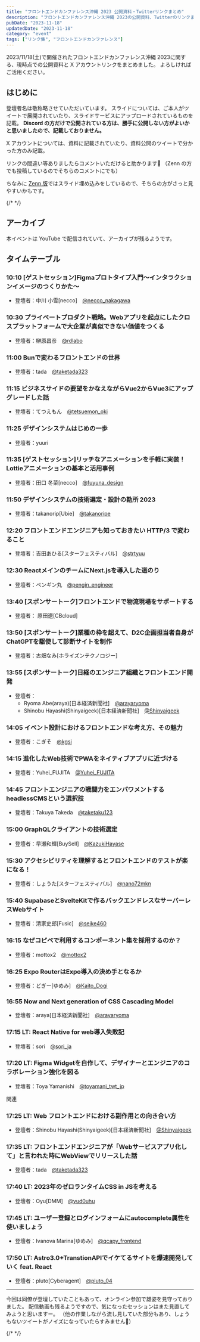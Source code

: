 ```yaml
---
title: "フロントエンドカンファレンス沖縄 2023 公開資料・Twitterリンクまとめ"
description: "フロントエンドカンファレンス沖縄 2023の公開資料、Twitterのリンクまとめ"
pubDate: "2023-11-18"
updatedDate: "2023-11-18"
category: "event"
tags: ["リンク集", "フロントエンドカンファレンス"]
---
```


2023/11/18(土)で開催されたフロントエンドカンファレンス沖縄 2023に関する、現時点での公開資料と X アカウントリンクをまとめました。
よろしければご活用ください。


## はじめに
<OG url="https://frontend-conf.okinawa.jp" />

登壇者名は敬称略させていただいています。
スライドについては、ご本人がツイートで展開されていたり、スライドサービスにアップロードされているものを記載。
**Discord の方だけで公開されている方は、勝手に公開しない方がよいかと思いましたので、記載しておりません。**

X アカウントについては、資料に記載されていたり、資料公開のツイートで分かった方のみ記載。

リンクの間違い等ありましたらコメントいただけると助かります🙏
（Zenn の方でも投稿しているのでそちらのコメントにでも）

ちなみに [Zenn 版](https://zenn.dev/yumemi_inc/articles/2023-11-18-frontend-conf-okinawa-2023)ではスライド埋め込みをしているので、そちらの方がさっと見やすいかもです。

{/* <!-- textlint-disable --> */}

## アーカイブ
本イベントは YouTube で配信されていて、アーカイブが残るようです。
<OG url="https://www.youtube.com/watch?v=EAfjjmxkG9A" />

## タイムテーブル
### 10:10 [ゲストセッション]Figmaプロトタイプ入門〜インタラクションイメージのつくりかた〜
- 登壇者：中川 小雪[necco]　[@necco_nakagawa](https://x.com/necco_nakagawa)

### 10:30 プライベートプロダクト戦略。Webアプリを起点にしたクロスプラットフォームで大企業が真似できない価値をつくる
- 登壇者：榊原昌彦　[@rdlabo](https://x.com/rdlabo)

<OG url="https://speakerdeck.com/rdlabo/private-product-frontend" />

### 11:00 Bunで変わるフロントエンドの世界
- 登壇者：tada　[@taketada323](https://x.com/taketada323)

### 11:15 ビジネスサイドの要望をかなえながらVue2からVue3にアップグレードした話
- 登壇者：てつえもん　[@tetsuemon_oki](https://x.com/tetsuemon_oki)

### 11:25 デザインシステムはじめの一歩
- 登壇者：yuuri

### 11:35 [ゲストセッション]リッチなアニメーションを手軽に実装！ Lottieアニメーションの基本と活用事例
- 登壇者：田口 冬菜[necco]　[@fuyuna_design](https://x.com/fuyuna_design)

### 11:50 デザインシステムの技術選定・設計の勘所 2023
- 登壇者：takanorip[Ubie]　[@takanoripe](https://x.com/takanoripe)

<OG url="https://www.figma.com/proto/uSIoSaF1Psg3lBkSHPEARx/2023%E5%B9%B4%E7%89%88-%E3%83%87%E3%82%B6%E3%82%A4%E3%83%B3%E3%82%B7%E3%82%B9%E3%83%86%E3%83%A0-%E6%8A%80%E8%A1%93%E9%81%B8%E5%AE%9A%E3%81%AE%E5%8B%98%E6%89%80---%E3%83%95%E3%83%AD%E3%83%B3%E3%83%88%E3%82%A8%E3%83%B3%E3%83%89%E3%82%AB%E3%83%B3%E3%83%95%E3%82%A1%E3%83%AC%E3%83%B3%E3%82%B9%E6%B2%96%E7%B8%84?type=design&node-id=1-2&t=atIWRqOeGvEKt6q2-1&scaling=contain&page-id=0%3A1" />

### 12:20 フロントエンドエンジニアも知っておきたい HTTP/3 で変わること
- 登壇者：吉田あひる[スターフェスティバル]　[@strtyuu](https://x.com/strtyuu)

<OG url="https://speakerdeck.com/yahiru/3-debian-warukoto" />

### 12:30 ReactメインのチームにNext.jsを導入した道のり
- 登壇者：ペンギン丸　[@pengin_engineer](https://x.com/pengin_engineer)

### 13:40 [スポンサートーク]フロントエンドで物流現場をサポートする
- 登壇者： 原田遼[CBcloud]

### 13:50 [スポンサートーク]業種の枠を超えて、D2C企画担当者自身がChatGPTを駆使して診断サイトを制作
- 登壇者：古畑なみ[ホライズンテクノロジー]

### 13:55 [スポンサートーク]日経のエンジニア組織とフロントエンド開発
- 登壇者：
	- Ryoma Abe(araya)[日本経済新聞社]　[@arayaryoma](https://x.com/arayaryoma)
	- Shinobu Hayashi(Shinyaigeek)[日本経済新聞社]　[@Shinyaigeek](https://x.com/Shinyaigeek)

<OG url="https://speakerdeck.com/nikkei_engineer_recruiting/frontend-okinawa" />

### 14:05 イベント設計におけるフロントエンドな考え方、その魅力
- 登壇者：こぎそ　[@kgsi](https://x.com/kgsi)

<OG url="https://speakerdeck.com/kgsi/front-end-thinking-in-event-planning" />

### 14:15 進化したWeb技術でPWAをネイティブアプリに近づける
- 登壇者：Yuhei_FUJITA　[@Yuhei_FUJITA](https://x.com/Yuhei_FUJITA)

<OG url="https://speakerdeck.com/yuhei_fujita/frontend-conf-2023" />

### 14:45 フロントエンジニアの戦闘力をエンパワメントするheadlessCMSという選択肢
- 登壇者：Takuya Takeda　[@taketaku123](https://x.com/taketaku123)

### 15:00 GraphQLクライアントの技術選定
- 登壇者：早瀬和輝[BuySell]　[@KazukiHayase](https://x.com/KazukiHayase)

<OG url="https://speakerdeck.com/kazukihayase/graphqlkuraiantonoji-shu-xuan-ding-2023dong" />

### 15:30 アクセシビリティを理解するとフロントエンドのテストが楽になる！
- 登壇者：しょうた[スターフェスティバル]　[@nano72mkn](https://x.com/nano72mkn)

<OG url="https://speakerdeck.com/nano72mkn/akusesibiriteiwoli-jie-surutohurontoendonotesutogale-ninaru" />

### 15:40 SupabaseとSvelteKitで作るバックエンドレスなサーバーレスWebサイト
- 登壇者：清家史郎[Fusic]　[@seike460](https://x.com/seike460)

<OG url="https://speakerdeck.com/seike460/creating-with-supabase-and-sveltekit-backend-less-serverless-websites" />

### 16:15 なぜコピペで利用するコンポーネント集を採用するのか？
- 登壇者：mottox2　[@mottox2](https://x.com/mottox2)

<OG url="https://speakerdeck.com/mottox2/nasekohiheteshi-ukonhonentoji-woli-yong-surunoka" />

### 16:25 Expo RouterはExpo導入の決め手となるか
- 登壇者：どぎー[ゆめみ]　[@Kaito_Dogi](https://x.com/Kaito_Dogi)

<OG url="https://speakerdeck.com/doggy/expo-router-ha-expo-dao-ru-nojue-meshou-tonaruka-hurontoendokanhuarensuchong-nawa-2023-at-kaito-dogi" />

### 16:55 Now and Next generation of CSS Cascading Model
- 登壇者：araya[日本経済新聞社]　[@arayaryoma](https://x.com/arayaryoma)

<OG url="https://www.docswell.com/s/araya/51JEY8-fec-okinawa-2023" />

### 17:15 LT: React Native for web導入失敗記
- 登壇者：sori　[@sori_ja](https://x.com/sori_ja)

### 17:20 LT: Figma Widgetを自作して、デザイナーとエンジニアのコラボレーション強化を図る
- 登壇者：Toya Yamanishi　[@toyamani_twt_jp](https://x.com/toyamani_twt_jp)

関連
<OG url="https://www.figma.com/community/widget/1301142159170473003/tag-note" />

### 17:25 LT: Web フロントエンドにおける副作用との向き合い方
- 登壇者：Shinobu Hayashi(Shinyaigeek)[日本経済新聞社]　[@Shinyaigeek](https://x.com/Shinyaigeek)

<OG url="https://speakerdeck.com/shinyaigeek/managing-side-effect-in-frontend-development" />

### 17:35 LT: フロントエンドエンジニアが「Webサービスアプリ化して」と言われた時にWebViewでリリースした話
- 登壇者：tada　[@taketada323](https://x.com/taketada323)

### 17:40 LT: 2023年のゼロランタイムCSS in JSを考える
- 登壇者：Oyu[DMM]　[@yud0uhu](https://x.com/yud0uhu)

<OG url="https://speakerdeck.com/yud0uhu/2023nian-no-zerorantaimucss-in-js-wokao-eru" />

### 17:45 LT: ユーザー登録とログインフォームにautocomplete属性を使いましょう
- 登壇者：Ivanova Marina[ゆめみ]　[@qcapy_frontend](https://x.com/qcapy_frontend)

<OG url="https://speakerdeck.com/ivanova1991/yuzadeng-lu-toroguinhuomuniautocompleteshu-xing-woshi-imasiyou" />

### 17:50 LT: Astro3.0+TranstionAPIでイケてるサイトを爆速開発していく feat. React
- 登壇者：pluto[Cyberagent]　[@pluto_04](https://x.com/pluto_04)

---

今回は同僚が登壇していたこともあって、オンライン参加で雄姿を見守っておりました。
配信動画も残るようですので、気になったセッションはまた見直してみようと思いますー。
（他の作業しながら流し見していた部分もあり、しょうもないツイートがノイズになっていたらすみません🙏）

{/* <!-- textlint-enable --> */}
